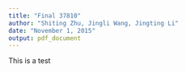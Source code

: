 ```yaml
---
title: "Final 37810"
author: "Shiting Zhu, Jingli Wang, Jingting Li"
date: "November 1, 2015"
output: pdf_document
---
```


This is a test
